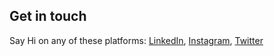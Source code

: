 ## Get in touch

Say Hi on any of these platforms: [LinkedIn](https://www.linkedin.com/in/amit-agarwal-34b2281ab/), [Instagram](https://instagram.com/amitagarwal2312), [Twitter](https://twitter.com/amitagarwal2312)
